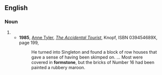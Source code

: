 ==English==
===Noun===
{{en-noun|-}}
#{{rfdef}}
#*'''1985''', [[w:Anne Tyler|Anne Tyler]], [[w:The Accidental Tourist|''The Accidental Tourist'']], Knopf, ISBN 039454689X, page 199,
#*:He turned into Singleton and found a block of row houses that gave a sense of having been skimped on. ... Most were covered in '''formstone''', but the bricks of Number 16 had been painted a rubbery maroon.